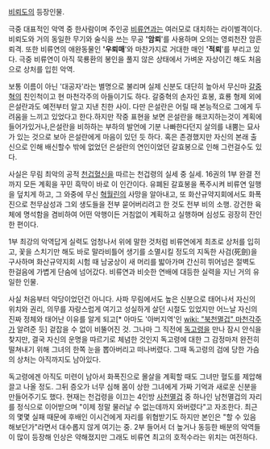 [[비뢰도]]의 등장인물. 

극중 대표적인 악역 중 한사람이며 주인공 [[비류연]]과는 여러모로 대치하는 라이벌격이다. 비뢰도와 거의 동일한 무기와 술식을 쓰는 무공 ''''암뢰''''를 사용하며 오의는 영뢰천잔 암흔뢰격. 또한 비류연의 애완동물인 ''''우뢰매''''와 마찬가지로 거대한 매인 ''''적뢰''''를 부리고 있다. 극중 비류연이 아직 묵룡환의 봉인을 풀지 않은 상태에서 가벼운 자상이긴 해도 처음으로 상처를 입힌 악역.

보통 이름이 아닌 '대공자'라는 별명으로 불리며 실제 신분도 대단히 높아서 무신마 [[갈중혁]]의 친인척이고 현 마천각주의 아들이기도 하다. 갈중혁의 손자인 효봉, 효룡 형제 외에 은설란과도 예전부터 알고 지낸 친한 사이. 다만 은설란은 어릴 때 본능적으로 그에게 두려움을 느끼고 있었다고 한다.하지만 작중 표현을 보면 은설란을 해코지하는것이 계획에 들어가있거나,은설란을 비하하는 부하의 발언에 기분 나빠한다던지 살의를 내뿜는 묘사가 있는 것으로 보아 은설란에게 마음이 있던 듯 하다. 혹은 존경했지만 자신의 본래 출신으로 인해 배신할수 밖에 없었던 은설란의 연인이었던 갈효봉으로 인해 그런걸수도 있다.

사실은 무림 최악의 공적 [[천겁혈신]]을 따르는 천겁령의 실세 중 실세. 16권의 1부 완결 전까지 모든 계획을 꾸민 흑막이 바로 이 인간이다. 유폐된 갈효봉을 폭주시켜 비류연 일행을 덮치게 하고, 그 와중에 무신 [[혁월린]]의 사망을 알아내고, 또 화산규약지회에서도 화폭진으로 천무삼성과 그외 생도들을 전부 묻어버리려고 한 것도 전부 비의 소행. 강건한 육체에 명석함을 겸비하여 어떤 악행이든 거침없이 계획하고 실행하며 심성도 굉장히 잔인한 편이다.

1부 최강의 악역답게 실력도 엄청나서 위에 말한 것처럼 비류연에게 최초로 상처를 입히고, 꽃을 스치기만 해도 바로 말라비틀어 생기를 소멸시킬 정도의 지독한 사검(死劍)을 구사하며 화산규약지회 시험 때 남궁상이 새 머리를 밟아가며 간신히 뛰어넘은 절벽도 한걸음에 가볍게 단숨에 넘어갔다. 비류연과 비슷한 연배에 대등한 실력을 지닌 거의 유일한 인물.

사실 처음부터 악당이었던건 아니다. 사파 무림에서도 높은 신분으로 태어나서 자신의 위치와 권리, 의무를 자랑스럽게 여기고 성실하게 살던 시절도 있었지만 어느날 자신의 진짜 정체와 태어난 이유를 알게 되고[* 아마도 '아버지역'인 [[wiki: "북천멸겁" 마천각주]]가 알려준 듯] 겉잡을 수 없이 비뚤어진 것. 그나마 그 직전에 [[독고령]]을 만나 잠시 안식을 찾지만, 결국 자신의 운명을 따르기로 체념한 것인지 독고령에 대한 그 감정마저 완전히 떨쳐내기 위해 그녀의 한쪽 눈을 뽑아버리고 떠나버렸다. 그때 독고령의 검에 당한 가슴의 상처는 아직까지도 남아있다.

독고령에겐 아직도 미련이 남아서 화폭진으로 몰살을 계획할 때도 그녀만 혈도를 제압해 끌고 나올 정도. 그뒤 증오가 너무 심해 몸이 상한 그녀에게 가짜 기억과 새로운 신분을 만들어주기도 했다. 현재는 천겁령을 이끄는 4인방 [[사천멸겁]] 중 하나인 남천멸겁의 자리를 정식으로 이어받으며 "이제 정말 물러날 수 없는데까지 와버렸다"고 자조한다. 최근의 몇몇 실패 때문에 후배인 이시건에게 자리를 위협받기도 하지만 본인은 "할 수 있음 해보던가"라면서 대수롭지 않게 여기는 중. 2부 들어서 더 높거나 동등한 배분의 악역들이 많이 등장해 인상은 약해졌지만 그래도 비류연 최고의 호적수라는 위치는 여전하다.
